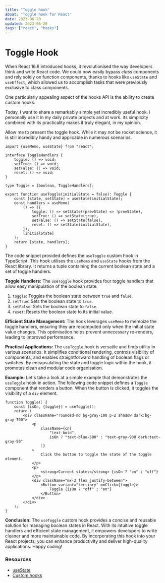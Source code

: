 ```yaml
---
title: "Toggle hook"
about: "Toggle hook for React"
date: 2023-06-20
updated: 2023-06-20
tags: ["react", "hooks"]
---
```


# Toggle Hook

When React 16.8 introduced hooks, it revolutionised the way developers think and write React code. We could now easily bypass _class_ components and rely solely on function components, thanks to hooks like `useState` and `useEffect`, which allowed us to accomplish tasks that were previously exclusive to class components.

One particularly appealing aspect of the hooks API is the ability to create custom hooks.

Today, I want to share a remarkably simple yet incredibly useful hook. I personally use it in my daily private projects and at work. Its simplicity combined with its practicality makes it truly elegant, in my opinion.

Allow me to present the toggle hook. While it may not be rocket science, it is still incredibly handy and applicable in numerous scenarios.

```tsx
import {useMemo, useState} from "react";

interface ToggleHandlers {
	toggle: () => void;
	setTrue: () => void;
	setFalse: () => void;
	reset: () => void;
}

type Toggle = [boolean, ToggleHandlers];

export function useToggle(initialState = false): Toggle {
	const [state, setState] = useState(initialState);
	const handlers = useMemo(
		() => ({
			toggle: () => setState((prevState) => !prevState),
			setTrue: () => setState(true),
			setFalse: () => setState(false),
			reset: () => setState(initialState),
		}),
		[initialState]
	);
	return [state, handlers];
}
```

The code snippet provided defines the `useToggle` custom hook in TypeScript. This hook utilises the `useMemo` and `useState` hooks from the React library. It returns a tuple containing the current boolean state and a set of toggle handlers.

**Toggle Handlers:**
The `useToggle` hook provides four toggle handlers that allow easy manipulation of the boolean state:

1. `toggle`: Toggles the boolean state between `true` and `false`.
2. `setTrue`: Sets the boolean state to `true`.
3. `setFalse`: Sets the boolean state to `false`.
4. `reset`: Resets the boolean state to its initial value.

**Efficient State Management:**
The hook leverages `useMemo` to memoize the toggle handlers, ensuring they are recomputed only when the initial state value changes. This optimisation helps prevent unnecessary re-renders, leading to improved performance.

**Practical Applications:**
The `useToggle` hook is versatile and finds utility in various scenarios. It simplifies conditional rendering, controls visibility of components, and enables straightforward handling of boolean flags or switches. By encapsulating the state and toggle logic within the hook, it promotes clean and modular code organisation.

**Example:**
Let's take a look at a simple example that demonstrates the `useToggle` hook in action. The following code snippet defines a `Toggle` component that renders a button. When the button is clicked, it toggles the visibility of a `div` element.

<Toggle />

```tsx
function Toggle() {
	const [isOn, {toggle}] = useToggle();
	return (
		<div className="rounded-md bg-gray-100 p-2 shadow dark:bg-gray-700">
			<p
				className={cn(
					"text-bold",
					isOn ? "text-blue-500" : "text-gray-900 dark:text-gray-50"
				)}
			>
				Click the button to toggle the state of the toggle element.
			</p>
			<p>
				<strong>Current state:</strong> {isOn ? "on" : "off"}
			</p>
			<div className="mx-2 flex justify-between">
				<Button variant="tertiary" onClick={toggle}>
					Toggle {isOn ? "off" : "on"}
				</Button>
			</div>
		</div>
	);
}
```

**Conclusion:**
The `useToggle` custom hook provides a concise and reusable solution for managing boolean states in React. With its intuitive toggle handlers and efficient state management, it empowers developers to write cleaner and more maintainable code. By incorporating this hook into your React projects, you can enhance productivity and deliver high-quality applications. Happy coding!

### Resources

- [useState](https://react.dev/reference/react/useState)
- [Custom hooks](https://react.dev/learn/reusing-logic-with-custom-hooks)
